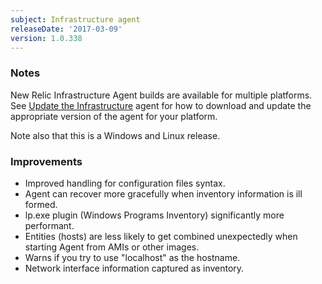 ```yaml
---
subject: Infrastructure agent
releaseDate: '2017-03-09'
version: 1.0.338
---
```


### Notes

New Relic Infrastructure Agent builds are available for multiple platforms. See [Update the Infrastructure](https://docs.newrelic.com/docs/infrastructure/new-relic-infrastructure/installation/update-infrastructure-agent) agent for how to download and update the appropriate version of the agent for your platform.

Note also that this is a Windows and Linux release.

### Improvements

* Improved handling for configuration files syntax.
* Agent can recover more gracefully when inventory information is ill formed.
* lp.exe plugin (Windows Programs Inventory) significantly more performant.
* Entities (hosts) are less likely to get combined unexpectedly when starting Agent from AMIs or other images.
* Warns if you try to use "localhost" as the hostname.
* Network interface information captured as inventory.
